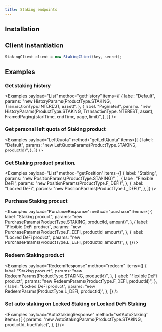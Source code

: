 ```yaml
---
title: Staking endpoints
---
```



<RepoBadges artifact="staking" />

## Installation

<ArtifactInstall repo="staking" />

## Client instantiation

```java
StakingClient client = new StakingClient(key, secret);
```

## Examples

### Get staking history

<Examples
    payload="List<StakingRecord>"
    method="getHistory"
    items={[
        {
            label: "Default",
            params: "new HistoryParams(ProductType.STAKING, TransactionType.INTEREST, asset)",
        },
        {
            label: "Paginated",
            params: "new HistoryParams(ProductType.STAKING, TransactionType.INTEREST, asset), FramedPaging(startTime, endTime, page, limit)",
        },
    ]}
/>

### Get personal left quota of Staking product

<Examples
    payload="LeftQuota"
    method="getLeftQuota"
    items={[
        {
            label: "Default",
            params: "new LeftQuotaParams(ProductType.STAKING, productId)",
        },
    ]}
/>

### Get Staking product position.

<Examples
    payload="List<ProductPosition>"
    method="getPosition"
    items={[
        {
            label: "Staking",
            params: "new PositionParams(ProductType.STAKING)",
        },
        {
            label: "Flexible DeFi",
            params: "new PositionParams(ProductType.F_DEFI)",
        },
        {
            label: "Locked DeFi",
            params: "new PositionParams(ProductType.L_DEFI)",
        },
    ]}
/>

### Purchase Staking product

<Examples
    payload="PurchaseResponse"
    method="purchase"
    items={[
        {
            label: "Staking product",
            params: "new PurchaseParams(ProductType.STAKING, productId, amount)",
        },
        {
            label: "Flexible DeFi product",
            params: "new PurchaseParams(ProductType.F_DEFI, productId, amount)",
        },
        {
            label: "Locked DeFi product",
            params: "new PurchaseParams(ProductType.L_DEFI, productId, amount)",
        },
    ]}
/>

### Redeem Staking product

<Examples
    payload="RedeemResponse"
    method="redeem"
    items={[
        {
            label: "Staking product",
            params: "new RedeemParams(ProductType.STAKING, productId)",
        },
        {
            label: "Flexible DeFi product",
            params: "new RedeemParams(ProductType.F_DEFI, productId)",
        },
        {
            label: "Locked DeFi product",
            params: "new RedeemParams(ProductType.L_DEFI, productId)",
        },
    ]}
/>

### Set auto staking on Locked Staking or Locked DeFi Staking

<Examples
    payload="AutoStakingResponse"
    method="setAutoStaking"
    items={[
        {
            params: "new AutoStakingParams(ProductType.STAKING, productId, true/false)",
        },
    ]}
/>
